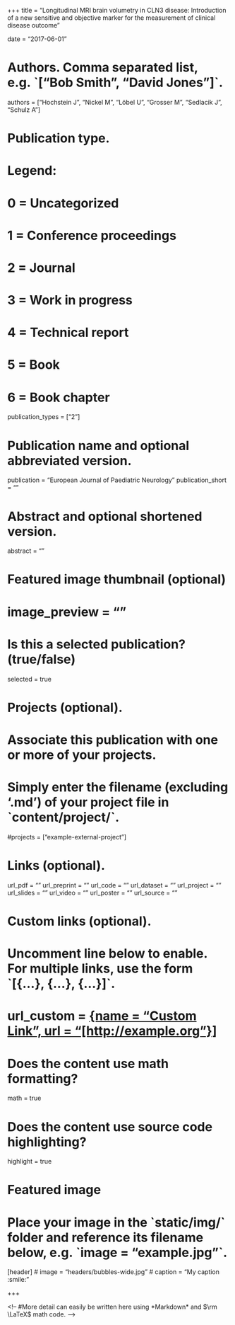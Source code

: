 +++
title = "Longitudinal MRI brain volumetry in CLN3 disease: Introduction of a new sensitive and objective marker for the measurement of clinical disease outcome"

date = "2017-06-01"

# Authors. Comma separated list, e.g. \`["Bob Smith", "David Jones"]\`.

authors = ["Hochstein J", "Nickel M", "Löbel U", "Grosser M", "Sedlacik J", "Schulz A"]

# Publication type.
# Legend:
# 0 = Uncategorized
# 1 = Conference proceedings
# 2 = Journal
# 3 = Work in progress
# 4 = Technical report
# 5 = Book
# 6 = Book chapter
publication_types = ["2"]

# Publication name and optional abbreviated version.
publication = "European Journal of Paediatric Neurology"
publication_short = ""

# Abstract and optional shortened version.
abstract = ""

# Featured image thumbnail (optional)
# image_preview = ""

# Is this a selected publication? (true/false)
selected = true

# Projects (optional).
# Associate this publication with one or more of your projects.
# Simply enter the filename (excluding '.md') of your project file in \`content/project/\`.
#projects = ["example-external-project"]

# Links (optional).
url_pdf = ""
url_preprint = ""
url_code = ""
url_dataset = ""
url_project = ""
url_slides = ""
url_video = ""
url_poster = ""
url_source = ""

# Custom links (optional).
# Uncomment line below to enable. For multiple links, use the form \`[{...}, {...}, {...}]\`.
# url_custom = [{name = "Custom Link", url = "[http://example.org"}]](http://example.org"}])

# Does the content use math formatting?
math = true

# Does the content use source code highlighting?
highlight = true

# Featured image
# Place your image in the \`static/img/\` folder and reference its filename below, e.g. \`image = "example.jpg"\`.
[header]
# image = "headers/bubbles-wide.jpg"
# caption = "My caption :smile:"

+++

<!--
#More detail can easily be written here using \*Markdown\* and \$\\rm \\LaTeX\$ math code.
--\>